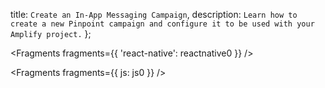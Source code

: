   title: `Create an In-App Messaging Campaign`,
  description: `Learn how to create a new Pinpoint campaign and configure it to be used with your Amplify project.`
};


<Fragments fragments={{ 'react-native': reactnative0 }} />


<Fragments fragments={{ js: js0 }} />
